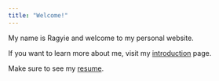 ```yaml
---
title: "Welcome!"
---
```


My name is Ragyie and welcome to my personal website. 

If you want to learn more about me, visit my [introduction](introduction.html) page. 

Make sure to see my [resume](resume.html). 

